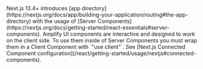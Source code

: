 
<Alert variation="info" role="none">
Next.js 13.4+ introduces [app directory](https://nextjs.org/docs/app/building-your-application/routing#the-app-directory) with the usage of [Server Components](https://nextjs.org/docs/getting-started/react-essentials#server-components). Amplify UI components are interactive and designed to work on the client side. To use them inside of Server Components you must wrap them in a Client Component with `"use client"`. See [Next.js Connected Component configuration](/react/getting-started/usage/nextjs#connected-components).
</Alert>
